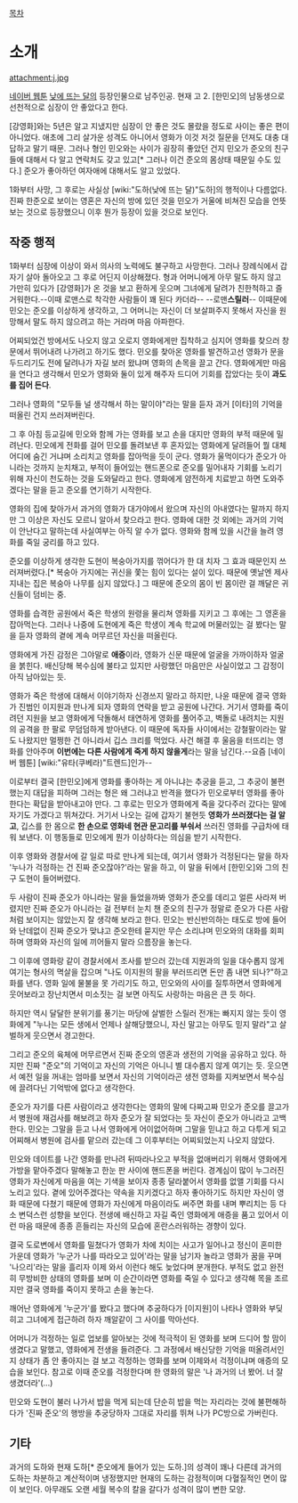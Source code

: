 [[목차]]

= 소개 =

attachment:j.jpg

[[네이버 웹툰]] [[낮에 뜨는 달]]의 등장인물으로 남주인공. 현재 고 2. [한민오]의 남동생으로 선천적으로 심장이 안 좋았다고 한다.

[강영화]와는 5년은 알고 지냈지만 심장이 안 좋은 것도 몰랐을 정도로 사이는 좋은 편이 아니었다. 애초에 그리 살가운 성격도 아니어서 영화가 이것 저것 질문을 던져도 대충 대답하고 말기 때문. 그러나 형인 민오와는 사이가 굉장히 좋았던 건지 민오가 준오의 친구들에 대해서 다 알고 연락처도 갖고 있고[* 그러나 이건 준오의 몸상태 때문일 수도 있다.] 준오가 좋아하던 여자애에 대해서도 알고 있었다.

1화부터 사망, 그 후로는 사실상 [wiki:"도하(낮에 뜨는 달)"도하]의 행적이나 다름없다. 진짜 한준오로 보이는 영혼은 자신의 방에 있던 것을 민오가 거울에 비쳐진 모습을 언뜻 보는 것으로 등장했으니 이후 뭔가 등장이 있을 것으로 보인다.

== 작중 행적 ==
1화부터 심장에 이상이 와서 의사의 노력에도 불구하고 사망한다. 그러나 장례식에서 갑자기 살아 돌아오고 그 후로 어딘지 이상해졌다. 형과 어머니에게 아무 말도 하지 않고 가만히 있다가 [강영화]가 온 것을 보고 환하게 웃으며 그녀에게 달려가 친한척하고 즐거워한다.--이때 로맨스로 착각한 사람들이 꽤 된다 카더라-- --로맨'''스릴러'''-- 이때문에 민오는 준오를 이상하게 생각하고, 그 어머니는 자신이 더 보살펴주지 못해서 자신을 원망해서 말도 하지 않으려고 하는 거라며 마음 아파한다.

어찌되었건 방에서도 나오지 않고 오로지 영화에게만 집착하고 심지어 영화를 찾으러 창문에서 뛰어내려 나가려고 하기도 했다. 민오를 찾아온 영화를 발견하고선 영화가 문을 두드리기도 전에 달려나가 자길 보러 왔냐며 영화의 손목을 끌고 간다. 영화에게만 마음을 연다고 생각해서 민오가 영화와 둘이 있게 해주자 드디어 기회를 잡았다는 듯이 '''과도를 집어 든다'''.

그러나 영화의 "모두들 널 생각해서 하는 말이야"라는 말을 듣자 과거 [이타]의 기억을 떠올린 건지 쓰러져버린다.

그 후 아침 등교길에 민오와 함께 가는 영화를 보고 손을 대지만 영화의 부적 때문에 밀려난다. 민오에게 전화를 걸어 민오를 돌려보낸 후 혼자있는 영화에게 달려들어 뭘 대체 어디에 숨긴 거냐며 소리치고 영화를 잡아먹을 듯이 군다. 영화가 울먹이다가 준오가 아니라는 것까지 눈치채고, 부적이 들어있는 핸드폰으로 준오를 밀어내자 기회를 노리기 위해 자신이 천도하는 것을 도와달라고 한다. 영화에게 얌전하게 치료받고 하면 도와주겠다는 말을 듣고 준오를 연기하기 시작한다.

영화의 집에 찾아가서 과거의 영화가 대가야에서 왔으며 자신의 아내였다는 말까지 하지만 그 이상은 자신도 모르니 알아서 찾으라고 한다. 영화에 대한 것 외에는 과거의 기억이 안난다고 말하는데 사실여부는 아직 알 수가 없다. 영화와 함께 있을 시간을 늘려 영화를 죽일 궁리를 하고 있다.

준오를 이상하게 생각한 도현이 복숭아가지를 꺾어다가 한 대 치자 그 효과 때문인지 쓰러져버렸다.[* 복숭아 가지에는 귀신을 쫓는 힘이 있다는 설이 있다. 때문에 옛날엔 제사 지내는 집은 복숭아 나무를 심지 않았다.] 그 때문에 준오의 몸이 빈 몸이란 걸 깨달은 귀신들이 덤비는 중.

영화를 습격한 공원에서 죽은 학생의 원령을 물리쳐 영화를 지키고 그 후에는 그 영혼을 잡아먹는다. 그러나 나중에 도현에게 죽은 학생이 계속 학교에 머물러있는 걸 봤다는 말을 듣자 영화의 곁에 계속 머무르던 자신을 떠올린다.

영화에게 가진 감정은 그야말로 '''애증'''이라, 영화가 신문 때문에 얼굴을 가까이하자 얼굴을 붉힌다. 배신당해 복수심에 불타고 있지만 사랑했던 마음만은 사실이었고 그 감정이 아직 남아있는 듯.

영화가 죽은 학생에 대해서 이야기하자 신경쓰지 말라고 하지만, 나윤 때문에 결국 영화가 진범인 이지원과 만나게 되자 영화의 연락을 받고 공원에 나간다. 거기서 영화를 죽이려던 지원을 보고 영화에게 닥돌해서 태연하게 영화를 풀어주고, 벽돌로 내려치는 지원의 공격을 한 팔로 무덤덤하게 받아낸다. 이 때문에 독자들 사이에서는 강철팔이라는 말도 나왔지만 멀쩡한 건 아니라서 깁스 크리를 먹었다. 사건 해결 후 울음을 터뜨리는 영화를 안아주며 '''이번에는 다른 사람에게 죽게 하지 않을게'''라는 말을 남긴다.--요즘 [네이버 웹툰] [wiki:"유타(쿠베라)"트렌드]인가--

이로부터 결국 [한민오]에게 영화를 좋아하는 게 아니냐는 추궁을 듣고, 그 추궁이 불편했는지 대답을 피하며 그러는 형은 왜 그러냐고 반격을 했다가 민오로부터 영화를 좋아한다는 확답을 받아내고야 만다. 그 후로는 민오가 영화에게 죽을 갖다주러 갔다는 말에 자기도 가겠다고 뛰쳐갔다. 거기서 나오는 길에 갑자기 불현듯 '''영화가 쓰러졌다는 걸 알고''', 깁스를 한 몸으로 '''한 손으로 영화네 현관 문고리를 부숴서''' 쓰러진 영화를 구급차에 태워 보낸다. 이 행동들로 민오에게 뭔가 이상하다는 의심을 받기 시작한다.

이후 영화와 경찰서에 갈 일로 따로 만나게 되는데, 여기서 영화가 걱정된다는 말을 하자 '누나가 걱정하는 건 진짜 준오잖아?'라는 말을 하고, 이 말을 뒤에서 [한민오]와 그의 친구 도현이 들어버렸다.

두 사람이 진짜 준오가 아니라는 말을 들었을까봐 영화가 준오를 데리고 얼른 사라져 버렸지만 진짜 준오가 아니라는 걸 전부터 눈치 챈 준오의 친구가 정말로 준오가 다른 사람처럼 보이지는 않았는지  잘 생각해 보라고 한다. 민오는 반신반의하는 태도로 방에 들어와 난데없이 진짜 준오가 맞냐고 준오한테 묻지만 무슨 소리냐며 민오와의 대화를 회피하며 영화와 자신의 일에 끼어들지 말라 으름장을 놓는다.

그 이후에 영화랑 같이 경찰서에서 조사를 받으러 갔는데 지원과의 일을 대수롭지 않게 여기는 형사의 멱살을 잡으며 "나도 이지원의 팔을 부러뜨리면 돈만 좀 내면 되나?"하고 화를 낸다. 영화 일에 물불을 못 가리기도 하고, 민오와의 사이를 질투하면서 영화에게 웃어보라고 장난치면서 미소짓는 걸 보면 아직도 사랑하는 마음은 큰 듯 하다.

하지만 역시 달달한 분위기를 풍기는 마당에 살벌한 스릴러 전개는 빠지지 않는 듯이 영화에게 "누나는 모든 생에서 언제나 살해당했으니, 자신 말고는 아무도 믿지 말라"고 살벌하게 웃으면서 경고한다.

그리고 준오의 육체에 머무르면서 진짜 준오의 영혼과 생전의 기억을 공유하고 있다. 하지만 진짜 "준오"의 기억이고 자신의 기억은 아니니 별 대수롭지 않게 여기는 듯. 웃으면서 예전 일을 꺼내는 엄마를 보면서 자신의 기억이라곤 생전 영화를 지켜보면서 복수심에 끌려다닌 기억밖에 없다고 생각한다. 

준오가 자기를 다른 사람이라고 생각한다는 영화의 말에 다짜고짜 민오가 준오를 끌고가서 병원에 재검사를 해보려고 하자 준오가 잘 되었다는 듯 자신이 준오가 아니라고 고백한다. 민오는 그말을 듣고 나서 영화에게 어이없어하며 그말을 믿냐고 하고 다투게 되고 어찌해서 병원에 검사를 맡으러 갔는데 그 이후부터는 어찌되었는지 나오지 않았다.

민오와 데이트를 나간 영화를 만나려 뒤따라나오고 부적을 없애버리기 위해서 영화에게 가방을 맡아주겠다 말해놓고 한눈 판 사이에 핸드폰을 버린다. 경계심이 많이 누그러진 영화가 자신에게 마음을 여는 기색을 보이자 종종 달라붙어서 영화를 없앨 기회를 다시 노리고 있다. 곁에 있어주겠다는 약속을 지키겠다고 하자 좋아하기도 하지만 자신이 영화 때문에 다쳤기 때문에 영화가 자신에게 마음이라도 써주면 화를 내며 뿌리치는 등 다소 변덕스런 성향을 보인다. 전생에 배신하고 자길 죽인 영화에게 애증을 품고 있어서 이런 마음 때문에 종종 흔들리는 자신의 모습에 혼란스러워하는 경향이 있다.

결국 도로변에서 영화를 밀쳤다가 영화가 차에 치이는 사고가 일어나고 정신이 혼미한 가운데 영화가 '누군가 나를 따라오고 있어'라는 말을 남기자 놀라고 영화가 꿈을 꾸며 '나으리'라는 말을 흘리자 이제 와서 이런다 해도 늦었다며 분개한다. 부적도 없고 완전히 무방비한 상태의 영화를 보며 이 순간이라면 영화를 죽일 수 있다고 생각해 목을 조르지만 결국 영화를 죽이지 못하고 손을 놓는다.

깨어난 영화에게 '누군가'를 봤다고 했다며 추궁하다가 [이지원]이 나타나 영화와 부딪히고 그녀에게 접근하려 하자 깨알같이 그 사이를 막아선다.

어머니가 걱정하는 일로 업보를 알아보는 것에 적극적이 된 영화를 보며 드디어 할 맘이 생겼다고 말했고, 영화에게 전생을 들려준다. 그 과정에서 배신당한 기억을 떠올려서인지 상태가 좀 안 좋아지는 걸 보고 걱정하는 영화를 보며 이제와서 걱정이냐며 애증의 모습을 보인다. 참고로 이때 준오를 걱정한다며 한 영화의 말은 '나 과거의 너 봤어. 너 잘생겼더라'(...)

민오와 도현이 불러 나가서 밥을 먹게 되는데 단순히 밥을 먹는 자리라는 것에 불편해하다가 '진짜 준오'의 행방을 추궁당하자 그대로 자리를 뛰쳐 나가 PC방으로 가버린다.

== 기타 ==
과거의 도하와 현재 도하[* 준오에게 들어가 있는 도하.]의 성격이 꽤나 다른데 과거의 도하는 차분하고 계산적이며 냉정했지만 현재의 도하는 감정적이며 다혈질적인 면이 많이 보인다. 아무래도 오랜 세월 복수의 칼을 갈다가 성격이 많이 변한 모양.
